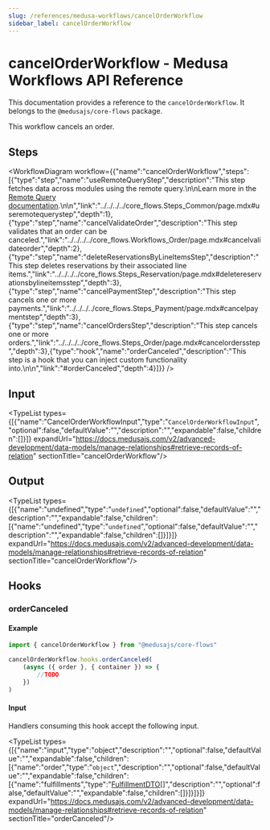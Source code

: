 ```yaml
---
slug: /references/medusa-workflows/cancelOrderWorkflow
sidebar_label: cancelOrderWorkflow
---
```



# cancelOrderWorkflow - Medusa Workflows API Reference

This documentation provides a reference to the `cancelOrderWorkflow`. It belongs to the `@medusajs/core-flows` package.

This workflow cancels an order.

## Steps

<WorkflowDiagram workflow={{"name":"cancelOrderWorkflow","steps":[{"type":"step","name":"useRemoteQueryStep","description":"This step fetches data across modules using the remote query.\n\nLearn more in the [Remote Query documentation](https://docs.medusajs.com/v2/advanced-development/modules/remote-query).\n\n","link":"../../../../core_flows.Steps_Common/page.mdx#useremotequerystep","depth":1},{"type":"step","name":"cancelValidateOrder","description":"This step validates that an order can be canceled.","link":"../../../../core_flows.Workflows_Order/page.mdx#cancelvalidateorder","depth":2},{"type":"step","name":"deleteReservationsByLineItemsStep","description":"This step deletes reservations by their associated line items.","link":"../../../../core_flows.Steps_Reservation/page.mdx#deletereservationsbylineitemsstep","depth":3},{"type":"step","name":"cancelPaymentStep","description":"This step cancels one or more payments.","link":"../../../../core_flows.Steps_Payment/page.mdx#cancelpaymentstep","depth":3},{"type":"step","name":"cancelOrdersStep","description":"This step cancels one or more orders.","link":"../../../../core_flows.Steps_Order/page.mdx#cancelordersstep","depth":3},{"type":"hook","name":"orderCanceled","description":"This step is a hook that you can inject custom functionality into.\n\n","link":"#orderCanceled","depth":4}]}} />

## Input

<TypeList types={[{"name":"CancelOrderWorkflowInput","type":"`CancelOrderWorkflowInput`","optional":false,"defaultValue":"","description":"","expandable":false,"children":[]}]} expandUrl="https://docs.medusajs.com/v2/advanced-development/data-models/manage-relationships#retrieve-records-of-relation" sectionTitle="cancelOrderWorkflow"/>

## Output

<TypeList types={[{"name":"undefined","type":"`undefined`","optional":false,"defaultValue":"","description":"","expandable":false,"children":[{"name":"undefined","type":"`undefined`","optional":false,"defaultValue":"","description":"","expandable":false,"children":[]}]}]} expandUrl="https://docs.medusajs.com/v2/advanced-development/data-models/manage-relationships#retrieve-records-of-relation" sectionTitle="cancelOrderWorkflow"/>

## Hooks

### orderCanceled

#### Example

```ts
import { cancelOrderWorkflow } from "@medusajs/core-flows"

cancelOrderWorkflow.hooks.orderCanceled(
	(async ({ order }, { container }) => {
		//TODO
	})
)
```

#### Input

Handlers consuming this hook accept the following input.

<TypeList types={[{"name":"input","type":"object","description":"","optional":false,"defaultValue":"","expandable":false,"children":[{"name":"order","type":"`object`","description":"","optional":false,"defaultValue":"","expandable":false,"children":[{"name":"fulfillments","type":"[FulfillmentDTO](../../../../../fulfillment/interfaces/fulfillment.FulfillmentDTO/page.mdx)[]","description":"","optional":false,"defaultValue":"","expandable":false,"children":[]}]}]}]} expandUrl="https://docs.medusajs.com/v2/advanced-development/data-models/manage-relationships#retrieve-records-of-relation" sectionTitle="orderCanceled"/>
